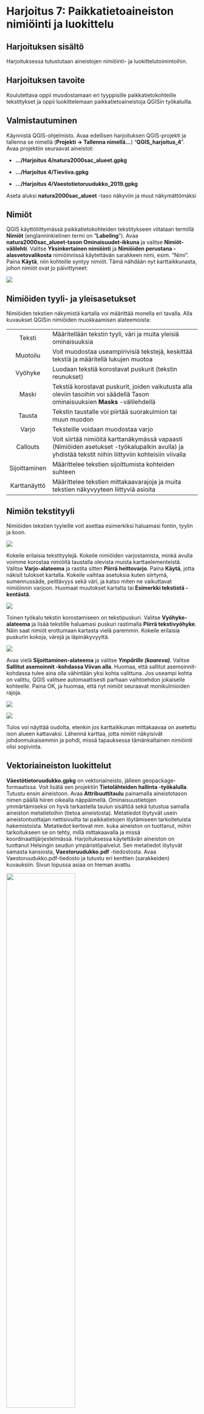 # Harjoitus 7: Paikkatietoaineiston nimiöinti ja luokittelu

## Harjoituksen sisältö

Harjoituksessa tutustutaan aineistojen nimiöinti- ja luokittelutoimintoihin.

## Harjoituksen tavoite

Koulutettava oppii muodostamaan eri tyyppisille paikkatietokohteille tekstitykset ja oppii luokittelemaan paikkatietoaineistoja QGISin työkaluilla.

## Valmistautuminen
Käynnistä QGIS-ohjelmisto. Avaa edellisen harjoituksen QGIS-projekti ja tallenna se nimellä (**Projekti → Tallenna nimellä…**) “**QGIS_harjoitus_4**”.
Avaa projektiin seuraavat aineistot:


-   **.../Harjoitus 4/natura2000sac_alueet.gpkg**

-   **.../Harjoitus 4/Tieviiva.gpkg**

-   **.../Harjoitus 4/Vaestotietoruudukko_2019.gpkg**

Aseta aluksi **natura2000sac_alueet** -taso näkyviin ja muut näkymättömäksi

## Nimiöt

QGIS käyttöliittymässä paikkatietokohteiden tekstitykseen viitataan termillä **Nimiöt** (englanninkielinen termi on “**Labeling**”).
Avaa **natura2000sac_alueet-tason Ominaisuudet-ikkuna** ja valitse **Nimiöt-välilehti**.
Valitse **Yksinkertainen nimiöinti** ja **Nimiöiden perustana -alasvetovalikosta** nimiöinnissä käytettävän sarakkeen nimi, esim. “Nimi”.
Paina **Käytä**, niin kohteille syntyy nimiöt. Tämä nähdään nyt karttaikkunasta, johon nimiöt ovat jo päivittyneet:

![](img/harjoitus_8/image1.png)

## Nimiöiden tyyli- ja yleisasetukset
Nimiöiden tekstien näkymistä kartalla voi määrittää monella eri tavalla. Alla kuvaukset QGISin nimiöiden muokkaamisen alateemoista:

|              |                               |
|:------------:|:--------------------------------------------------------------------------------------------------------------------------|
|Teksti | Määritellään tekstin tyyli, väri ja muita yleisiä ominaisuuksia |
| Muotoilu | Voit muodostaa useampirivisiä tekstejä, keskittää tekstiä ja määritellä lukujen muotoa |
| Vyöhyke  |  Luodaan tekstiä korostavat puskurit (tekstin reunukset)|
| Maski | Tekstiä korostavat puskurit, joiden vaikutusta alla oleviin tasoihin voi säädellä Tason ominaisuuksien **Masks** -välilehdellä|
| Tausta | Tekstin taustalle voi piirtää suorakulmion tai muun muodon|
| Varjo | Teksteille voidaan muodostaa varjo|
| Callouts | Voit siirtää nimiöitä karttanäkymässä vapaasti (Nimiöiden asetukset -työkalupalkin avulla) ja yhdistää tekstit niihin liittyviin kohteisiin viivalla|
| Sijoittaminen | Määrittelee tekstien sijoittumista kohteiden suhteen|
| Karttanäyttö | Määrittelee tekstien mittakaavarajoja ja muita tekstien näkyvyyteen liittyviä asioita|


 
## Nimiön tekstityyli
Nimiöiden tekstien tyyleille voit asettaa esimerkiksi haluamasi fontin, tyylin ja koon.

![](img/harjoitus_8/image2.png)

Kokeile erilaisia tekstityylejä. Kokeile nimiöiden varjostamista, minkä avulla voimme korostaa nimiöitä taustalla olevista muista karttaelementeistä. Valitse **Varjo-alateema** ja rastita sitten **Piirrä heittovarjo**. Paina **Käytä**, jotta näkisit tulokset kartalla. Kokeile vaihtaa asetuksia kuten siirtymä, sumennussäde, peittävyys sekä väri, ja katso miten ne vaikuttavat nimiöinnin varjoon. Huomaat muutokset kartalta tai **Esimerkki tekstistä -kentästä**.

![](img/harjoitus_8/image3.png)

Toinen työkalu tekstin korostamiseen on tekstipuskuri. Valitse **Vyöhyke-alateema** ja lisää tekstille haluamasi puskuri rastimalla **Piirrä tekstivyöhyke**. Näin saat nimiöt erottumaan kartasta vielä paremmin. Kokeile erilaisia puskurin kokoja, värejä ja läpinäkyvyyttä.

![](img/harjoitus_8/image4.png)

Avaa vielä **Sijoittaminen-alateema** ja valitse ***Ympärille (kaareva)***. Valitse **Sallitut asemoinnit -kohdassa Viivan alla**. Huomaa, että sallitut asemoinnit-kohdassa tulee aina olla vähintään yksi kohta valittuna. Jos useampi kohta on valittu, QGIS valitsee automaattisesti parhaan vaihtoehdon jokaiselle kohteelle. Paina OK, ja huomaa, että nyt nimiöt seuraavat monikulmioiden rajoja.

![](img/harjoitus_8/image5.png)

![](img/harjoitus_8/image6.png)

Tulos voi näyttää oudolta, etenkin jos karttaikkunan mittakaavaa on asetettu ison alueen kattavaksi. Lähennä karttaa, jotta nimiöt näkyisivät johdonmukaisemmin ja pohdi, missä tapauksessa tämänkaltainen nimiöinti olisi sopivinta.



## Vektoriaineiston luokittelut 

**Väestötietoruudukko.gpkg** on vektoriaineisto, jälleen geopackage-formaatissa. Voit lisätä sen projektiin **Tietolähteiden hallinta -työkalulla**.
Tutustu ensin aineistoon. Avaa **Attribuuttitaulu** painamalla aineistotason nimen päällä hiiren oikealla näppäimellä. Ominaisuustietojen ymmärtämiseksi on hyvä tarkastella taulun sisältöä sekä tutustua samalla aineiston metatietoihin (tietoa aineistosta). Metatiedot löytyvät usein aineistontuottajan nettisivuilta tai paikkatietojen löytämiseen tarkoitetuista hakemistoista. Metatiedot kertovat mm. kuka aineiston on tuottanut, mihin tarkoitukseen se on tehty, millä mittakaavalla ja missä koordinaattijärjestelmässä. 
Harjoituksessa käytettävän aineiston on tuottanut Helsingin seudun ympäristöpalvelut. Sen metatiedot löytyvät samasta kansiosta, **Vaestoruudukko.pdf** -tiedostosta. Avaa Vaestoruudukko.pdf-tiedosto ja tutustu eri kenttien (sarakkeiden) kuvauksiin. Sivun lopussa asiaa on hieman avattu.

![](img/harjoitus_8/image7.png){width=60%}

Ominaisuustietotauluissa sarakkeiden nimet ovat usein lyhennetyssä muodossa. Sarakkeiden merkitystä on tyypillisesti hiukan vaikea päätellä lyhenteistä. Tässä tapauksessa silmiinpistävää on lisäksi, että taulukossa luku 99 toistuu useaan otteeseen. Metatietojen avulla voimme kuitenkin selvittää muun muassa, miten ASUKKAITA sarakkeen tiedot on laskettu sekä millä tavalla tiedot on poistettu ruuduissa, joissa asuu 0-4 asukasta. IKA-sarakkeet sisältävät asukkaiden määrät ikäluokittain, mutta niille on annettu arvo 99 aina kun ruudukon asukasmäärä on ollut alle 100.

Tarkastele aineistoa myös kartalla. Huomaatko yhden ruudun, joka näyttää sijaitsevan kaukana kaakossa keskellä merta?

![](img/harjoitus_8/image8.png){width=60%}

Irralliseen ruutuun on tässä aineistossa sijoitettu kaikki ne pk-seudun asukkaat, joilla ei ole vakituista kotiosoitetta. Info-työkalulla nähdään, että tämän ruudun asukasmäärä on kymmenkertaisesti suurempi kuin minkään muun aineiston ruudun. Se siis vääristää luokittelua ja aineistosta laskettuja tilastoja (mm. keskimääräinen asukastiheys ruutua kohti).

Suodatetaan tämä ruutu pois aineistosta: laita editointi päälle ja klikkaa tason nimeä hiiren oikealla ja valitse **Suodata…** Kirjoita (tai valitse tietokentistä ja operaattoreista klikkaamalla) suodatuslausekkeeksi **ASUKKAITA < 5000**. Voit testata suodatuksen toimivuutta klikkaamalla **Testaa**.

![](img/harjoitus_8/image9.png){width=70%}

Nyt QGIS näyttää aineistostasi vain ne ruudut, jotka täyttävät annetun ehdon eli joiden kokonaisasukasmäärä on alle 5000.
Paikkatietoineiston ymmärtäminen ennen sen käsittelyä on välttämätöntä. Voimme nyt esimerkiksi päättää, että haluamme tuottaa teemakartan ASUKKAITA-sarakkeen tietojen pohjalta. Näin pystymme myös paremmin tulkitsemaan karttaa ja valitsemaan visualisointia varten sopivat asetukset.
Avaa tason ominaisuudet ja valitse tason kuvaustekniikaksi **Porrastettu**.
Aseta vielä oheisen kuvan mukaiset **Sarake-, Liukuväri-, Tila- ja Luokat-määrittelyt**.

![](img/harjoitus_8/image10.png){width=60%}

Kun olet saanut ne asetettua, paina **Luokittele**, niin luokitus tulee näkyviin.
Voit myös muokata manuaalisesti arvovälejä kaksoisklikkaamalla **Arvot-saraketta** tai luokkien nimiä kaksoisklikkaamalla **Selite-saraketta**. Luokkien nimet näkyvät **Tasot-paneelissa** ja myös karttatulosteen selitteessä.
Paina **Käytä**, niin näet muutokset kartalla. Karttanäytölle pitäisi muodostua jokseenkin tämän näköinen tilastoteemakartta.

![](img/harjoitus_8/image11.png)

Jos **Tasot-paneelissasi** ei näy selitettä, paina tason nimen vasemmalla olevaa pientä nuolta ja selitteet avautuvat tason alle kuvan mukaisesti.
Palaa vielä **Kuvaustekniikka-asetuksiin** ja kokeile **Tila → Tasaväli** ja vaihda **Luokat**. Voit hävittää olemassa olevat luokat painamalla **Poista kaikki** (Delete All) ja sitten uudelleen luokitella painamalla **Luokittele**.
Kokeile myös vaihtaa  luokkien lukumäärää, luokitustapoja ja värityksiä, kunnes löydät mielestäsi sopivan tuloksen.

![](img/harjoitus_8/image12.png)

Voit vertailla eri luokittelumenetelmiä ja tutkia aineiston jakaumaa histogrammin avulla. Histogrammi löytyy omalta välilehdeltään. Paina **Load values** saadaksesi histogrammin ja luokkien rajat näkyviin.

![](img/harjoitus_8/image13.png){width=60%}

![](img/harjoitus_8/image14.png)

Muuta vielä **Symbolityyliä**. Avaa uudelleen tason ominaisuustiedot ja paina  **Muuta…** 
**Symbolin valitsija -ikkuna** aukene. Valitse soveltuva kuviointi monikulmioille. Valitse sitten **Yksinkertainen täyttö** symbolitasolle ja aseta **Piirron tyyliksi Ei viivaa**. Paina **OK** ja **OK**. Zoomaa karttaan tutkimaan tulosta ja palaa tyyliasetuksiin, jos haluat tehdä vielä muutoksia.



## Lisätehtävä: nimiöiden piirtäminen
Loitonna karttanäkymää siten, että kaikki tasojesi kohteet tulevat näkyville. Voit tehdä tämän seuraavan työkalun avulla: 

![](img/harjoitus_8/image15.jpg)

Joissakin tapauksissa olisi hyödyllistä määrittää nimiöt eri mittakaavoille erikseen.
Avaa taas **natura2000sac_alueet-tason ominaisuudet** ja valitse **Nimiöt-sivupalkista** ja **Piirtäminen-alateema**. Rastita **Show all labels for this layer (including colliding labels)**, varmista, ettei mittakaavaperusteinen näkyvyys ole valittuna ja paina **Käytä**. Nimiöiden piirtämiseen menee hetki, koska kaikki kartalla näkyvät monikulmiot nimetään. Kun kartta on piirtynyt huomaat, ettei kannata nimiöidä kaikkia monikulmioita kyseisellä mittakaavalla. Rastita tämä asetus pois päältä ja paina Käytä. Huomaa, että oletuksena QGIS jättää piirtämättä toisiinsa törmäävät nimiöt.
Rastita päälle **Mittakaavaperusteinen näkyvyys** ja laita **Maksimi-kentän arvoksi** 500 000:

![](img/harjoitus_8/image16.png)

Paina **OK**. Natura-kohteiden nimiöt eivät enää näy 1:500 000 mittakaavan ulkopuolella. Lähennä karttaan, kunnes nimiöt näkyvät uudelleen. 
Voit myös testata muita tekstittämiseen liittyviä edistyneempiä toimia. Voit muun muassa ohjata nimiöiden tekstejä lausekepohjaisesti käyttämällä merkkijonoja QGISin lauseke-työkalulla:

![](img/harjoitus_8/image17.png)

Kokeile yhdistää kaksi saraketta samaan nimiöön **|| -merkin** avulla esimerkiksi seuraavalla tavalla: "**sarake1 || sarake2**". Uuden rivin saat komennolla **``‘\n’``** . Huomaa, miten **Tuloksen esikatselu -kohtaan** tulee esille nimiöinnin oletettu tulos (aineistosta otetuilla esimerkkiarvoilla). 

![](img/harjoitus_8/image18.png)


